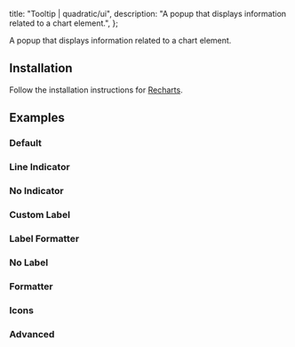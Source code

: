 
  title: "Tooltip | quadratic/ui",
  description: "A popup that displays information related to a chart element.",
};

<Title>Tooltip</Title>
<Description>A popup that displays information related to a chart element.</Description>
<ComponentPreview id="rechartsTooltip" />

## Installation
<Steps>

<StepTitle>Follow the installation instructions for [Recharts](/docs/charts/recharts/quickstart).</StepTitle>

</Steps>

## Examples

### Default
<ComponentPreview id="rechartsTooltip" />

### Line Indicator
<ComponentPreview id="rechartsTooltipLineIndicator" />

### No Indicator
<ComponentPreview id="rechartsTooltipNoIndicator" />

### Custom Label
<ComponentPreview id="rechartsTooltipCustomLabel" />

### Label Formatter
<ComponentPreview id="rechartsTooltipLabelFormatter" />

### No Label
<ComponentPreview id="rechartsTooltipNoLabel" />

### Formatter
<ComponentPreview id="rechartsTooltipFormatter" />

### Icons
<ComponentPreview id="rechartsTooltipIcons" />

### Advanced
<ComponentPreview id="rechartsTooltipAdvanced" />

<Footer previousLabel="Radial Chart" previousHref="/docs/charts/recharts/radial-chart" />
